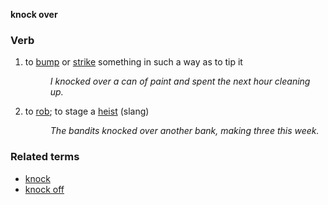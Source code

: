 '''knock over'''
===Verb===
#to [[bump]] or [[strike]] something in such a way as to tip it
#:''I knocked over a can of paint and spent the next hour cleaning up.''
#to [[rob]]; to stage a [[heist]] (slang)
#:''The bandits knocked over another bank, making three this week.''

===Related terms===
*[[knock]]
*[[knock off]]